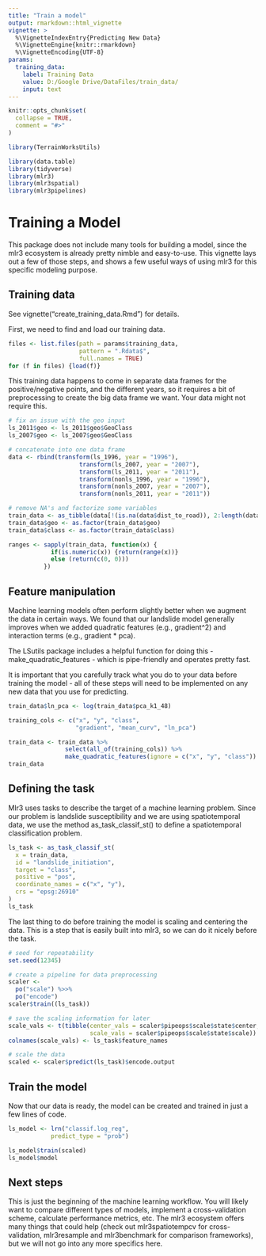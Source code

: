 ```yaml
---
title: "Train a model"
output: rmarkdown::html_vignette
vignette: >
  %\VignetteIndexEntry{Predicting New Data}
  %\VignetteEngine{knitr::rmarkdown}
  %\VignetteEncoding{UTF-8}
params: 
  training_data: 
    label: Training Data
    value: D:/Google Drive/DataFiles/train_data/
    input: text
---
```


```r
knitr::opts_chunk$set(
  collapse = TRUE,
  comment = "#>"
)
```

```r
library(TerrainWorksUtils)

library(data.table)
library(tidyverse)
library(mlr3)
library(mlr3spatial)
library(mlr3pipelines)
```

# Training a Model

This package does not include many tools for building a model, since the mlr3 ecosystem is already pretty nimble and easy-to-use. This vignette lays out a few of those steps, and shows a few useful ways of using mlr3 for this specific modeling purpose. 

## Training data

See vignette("create_training_data.Rmd") for details. 

First, we need to find and load our training data. 

```r
files <- list.files(path = params$training_data, 
                    pattern = ".Rdata$", 
                    full.names = TRUE)
for (f in files) {load(f)}
```

This training data happens to come in separate data frames for the positive/negative points, and the different years, so it requires a bit of preprocessing to create the big data frame we want. Your data might not require this. 

```r
# fix an issue with the geo input
ls_2011$geo <- ls_2011$geo$GeoClass
ls_2007$geo <- ls_2007$geo$GeoClass

# concatenate into one data frame
data <- rbind(transform(ls_1996, year = "1996"),
                    transform(ls_2007, year = "2007"),
                    transform(ls_2011, year = "2011"),
                    transform(nonls_1996, year = "1996"),
                    transform(nonls_2007, year = "2007"),
                    transform(nonls_2011, year = "2011"))

# remove NA's and factorize some variables
train_data <- as_tibble(data[!(is.na(data$dist_to_road)), 2:length(data)])
train_data$geo <- as.factor(train_data$geo)
train_data$class <- as.factor(train_data$class)

ranges <- sapply(train_data, function(x) {
            if(is.numeric(x)) {return(range(x))}
            else (return(c(0, 0)))
          })

```

## Feature manipulation

Machine learning models often perform slightly better when we augment the data in certain ways. We found that our landslide model generally improves when we added quadratic features (e.g., gradient^2) and interaction terms (e.g., gradient * pca). 

The LSutils package includes a helpful function for doing this - make_quadratic_features - which is pipe-friendly and operates pretty fast. 

It is important that you carefully track what you do to your data before training the model - all of these steps will need to be implemented on any new data that you use for predicting. 

```r
train_data$ln_pca <- log(train_data$pca_k1_48)
```

```r

training_cols <- c("x", "y", "class", 
                   "gradient", "mean_curv", "ln_pca")

train_data <- train_data %>% 
                select(all_of(training_cols)) %>%
                make_quadratic_features(ignore = c("x", "y", "class"))
train_data
```

## Defining the task 

Mlr3 uses tasks to describe the target of a machine learning problem. 
Since our problem is landslide susceptibility and we are using spatiotemporal data, we use the method as_task_classif_st() to define a spatiotemporal classification problem. 


```r
ls_task <- as_task_classif_st(
  x = train_data, 
  id = "landslide_initiation",
  target = "class", 
  positive = "pos", 
  coordinate_names = c("x", "y"), 
  crs = "epsg:26910"
)
ls_task
```

The last thing to do before training the model is scaling and centering the data. This is a step that is easily built into mlr3, so we can do it nicely before the task.

```r
# seed for repeatability
set.seed(12345)

# create a pipeline for data preprocessing
scaler <- 
  po("scale") %>>% 
  po("encode") 
scaler$train((ls_task))

# save the scaling information for later
scale_vals <- t(tibble(center_vals = scaler$pipeops$scale$state$center, 
                       scale_vals = scaler$pipeops$scale$state$scale))
colnames(scale_vals) <- ls_task$feature_names

# scale the data
scaled <- scaler$predict(ls_task)$encode.output
```

## Train the model

Now that our data is ready, the model can be created and trained in just a few lines of code. 

```r
ls_model <- lrn("classif.log_reg", 
            predict_type = "prob")

ls_model$train(scaled)
ls_model$model
```

## Next steps

This is just the beginning of the machine learning workflow. You will likely want to compare different types of models, implement a cross-validation scheme, calculate performance metrics, etc. The mlr3 ecosystem offers many things that could help (check out mlr3spatiotempcv for cross-validation, mlr3resample and mlr3benchmark for comparison frameworks), but we will not go into any more specifics here. 

```r

```

